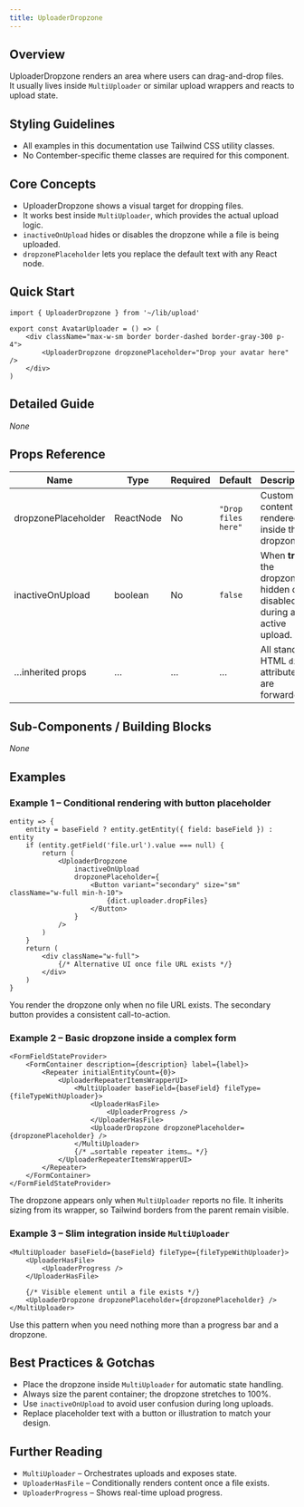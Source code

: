```yaml
---
title: UploaderDropzone
---
```


<!-- Edited by human: false -->
<!-- Examples count: 2 -->
<!-- Source examples: 0 -->
<!-- Playground examples: 0 -->
<!-- External examples: 2 -->
<!-- Import examples: 2 -->

## Overview
UploaderDropzone renders an area where users can drag-and-drop files.  
It usually lives inside `MultiUploader` or similar upload wrappers and reacts to upload state.

## Styling Guidelines
* All examples in this documentation use Tailwind CSS utility classes.  
* No Contember-specific theme classes are required for this component.

## Core Concepts
* UploaderDropzone shows a visual target for dropping files.  
* It works best inside `MultiUploader`, which provides the actual upload logic.  
* `inactiveOnUpload` hides or disables the dropzone while a file is being uploaded.  
* `dropzonePlaceholder` lets you replace the default text with any React node.

## Quick Start
```tsx
import { UploaderDropzone } from '~/lib/upload'

export const AvatarUploader = () => (
	<div className="max-w-sm border border-dashed border-gray-300 p-4">
		<UploaderDropzone dropzonePlaceholder="Drop your avatar here" />
	</div>
)
```

## Detailed Guide
_None_

## Props Reference
Name | Type | Required | Default | Description
---- | ---- | -------- | ------- | -----------
dropzonePlaceholder | ReactNode | No | `"Drop files here"` | Custom content rendered inside the dropzone.
inactiveOnUpload | boolean | No | `false` | When **true**, the dropzone is hidden or disabled during an active upload.
…inherited props | … | … | … | All standard HTML `div` attributes are forwarded.

## Sub-Components / Building Blocks
_None_

## Examples

### Example&nbsp;1 – Conditional rendering with button placeholder
```tsx
entity => {
	entity = baseField ? entity.getEntity({ field: baseField }) : entity
	if (entity.getField('file.url').value === null) {
		return (
			<UploaderDropzone
				inactiveOnUpload
				dropzonePlaceholder={
					<Button variant="secondary" size="sm" className="w-full min-h-10">
						{dict.uploader.dropFiles}
					</Button>
				}
			/>
		)
	}
	return (
		<div className="w-full">
			{/* Alternative UI once file URL exists */}
		</div>
	)
}
```
You render the dropzone only when no file URL exists. The secondary button provides a consistent call-to-action.

### Example&nbsp;2 – Basic dropzone inside a complex form
```tsx
<FormFieldStateProvider>
	<FormContainer description={description} label={label}>
		<Repeater initialEntityCount={0}>
			<UploaderRepeaterItemsWrapperUI>
				<MultiUploader baseField={baseField} fileType={fileTypeWithUploader}>
					<UploaderHasFile>
						<UploaderProgress />
					</UploaderHasFile>
					<UploaderDropzone dropzonePlaceholder={dropzonePlaceholder} />
				</MultiUploader>
				{/* …sortable repeater items… */}
			</UploaderRepeaterItemsWrapperUI>
		</Repeater>
	</FormContainer>
</FormFieldStateProvider>
```
The dropzone appears only when `MultiUploader` reports no file. It inherits sizing from its wrapper, so Tailwind borders from the parent remain visible.

### Example&nbsp;3 – Slim integration inside `MultiUploader`
```tsx
<MultiUploader baseField={baseField} fileType={fileTypeWithUploader}>
	<UploaderHasFile>
		<UploaderProgress />
	</UploaderHasFile>

	{/* Visible element until a file exists */}
	<UploaderDropzone dropzonePlaceholder={dropzonePlaceholder} />
</MultiUploader>
```
Use this pattern when you need nothing more than a progress bar and a dropzone.

## Best Practices & Gotchas
* Place the dropzone inside `MultiUploader` for automatic state handling.  
* Always size the parent container; the dropzone stretches to 100%.  
* Use `inactiveOnUpload` to avoid user confusion during long uploads.  
* Replace placeholder text with a button or illustration to match your design.

## Further Reading
* `MultiUploader` – Orchestrates uploads and exposes state.  
* `UploaderHasFile` – Conditionally renders content once a file exists.  
* `UploaderProgress` – Shows real-time upload progress.

<!-- End of Generated Documentation -->